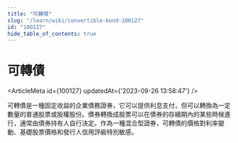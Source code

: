 ```yaml
---
title: "可轉債"
slug: "/learn/wiki/convertible-bond-100127"
id: "100127"
hide_table_of_contents: true
---
```



# 可轉債

<ArticleMeta id={100127} updatedAt={'2023-09-26 13:58:47'} />
<div className='border-solid border-b border-t-0 my-4 border-[var(--ifm-color-gray-300)]' />

可轉債是一種固定收益的企業債務證券，它可以提供利息支付，但可以轉換為一定數量的普通股票或股權股份。債券轉換成股票可以在債券的存續期內的某些時候進行，通常由債券持有人自行決定。作為一種混合型證券，可轉債的價格對利率變動、基礎股票價格和發行人信用評級特別敏感。

